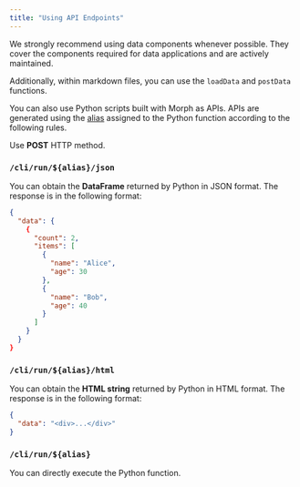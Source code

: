 ```yaml
---
title: "Using API Endpoints"
---
```


<Warning>
  We strongly recommend using data components whenever possible. They cover the components required for data applications and are actively maintained.
  
  Additionally, within markdown files, you can use the `loadData` and `postData` functions.
</Warning>


You can also use Python scripts built with Morph as APIs. APIs are generated using the [alias](/docs/ja/develop/guides/alias) assigned to the Python function according to the following rules.

Use **POST** HTTP method.

### `/cli/run/${alias}/json`

You can obtain the **DataFrame** returned by Python in JSON format. The response is in the following format:

```json
{
  "data": {
    {
      "count": 2,
      "items": [
        {
          "name": "Alice",
          "age": 30
        },
        {
          "name": "Bob",
          "age": 40
        }
      ]
    }
  }
}
```

### `/cli/run/${alias}/html`

You can obtain the **HTML string** returned by Python in HTML format. The response is in the following format:

```json
{
  "data": "<div>...</div>"
}
```

### `/cli/run/${alias}`

You can directly execute the Python function.